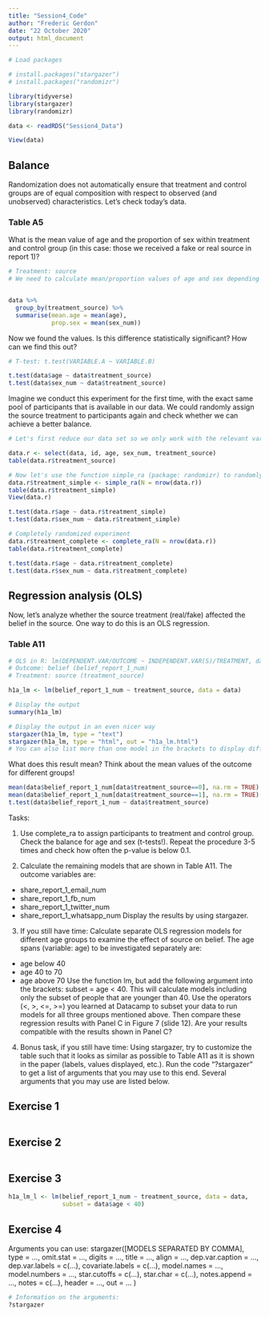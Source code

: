 ---
title: "Session4_Code"
author: "Frederic Gerdon"
date: "22 October 2020"
output: html_document
---


```{r}
# Load packages

# install.packages("stargazer")
# install.packages("randomizr")

library(tidyverse)
library(stargazer)
library(randomizr)
```

```{r}
data <- readRDS("Session4_Data")

View(data)
```


## Balance

Randomization does not automatically ensure that treatment and control groups are of equal composition with respect to observed (and unobserved) characteristics. Let's check today's data.

### Table A5
What is the mean value of age and the proportion of sex within treatment and control group (in this case: those we received a fake or real source in report 1)?
```{r}
# Treatment: source
# We need to calculate mean/proportion values of age and sex depending on the treatment


data %>%
  group_by(treatment_source) %>%
  summarise(mean.age = mean(age),
            prop.sex = mean(sex_num))
```

Now we found the values. Is this difference statistically significant? How can we find this out?

```{r}
# T-test: t.test(VARIABLE.A ~ VARIABLE.B)

t.test(data$age ~ data$treatment_source)
t.test(data$sex_num ~ data$treatment_source)
```

Imagine we conduct this experiment for the first time, with the exact same pool of participants that is available in our data. We could randomly assign the source treatment to participants again and check whether we can achieve a better balance.

```{r}
# Let's first reduce our data set so we only work with the relevant variables that we need right now.

data.r <- select(data, id, age, sex_num, treatment_source)
table(data.r$treatment_source)

# Now let's use the function simple_ra (package: randomizr) to randomly assign each individual to either treatment or control group (Bernoulli)
data.r$treatment_simple <- simple_ra(N = nrow(data.r))
table(data.r$treatment_simple)
View(data.r)

t.test(data.r$age ~ data.r$treatment_simple)
t.test(data.r$sex_num ~ data.r$treatment_simple)

# Completely randomized experiment
data.r$treatment_complete <- complete_ra(N = nrow(data.r))
table(data.r$treatment_complete)

t.test(data.r$age ~ data.r$treatment_complete)
t.test(data.r$sex_num ~ data.r$treatment_complete)
```


## Regression analysis (OLS)

Now, let's analyze whether the source treatment (real/fake) affected the belief in the source. One way to do this is an OLS regression.

### Table A11

```{r}
# OLS in R: lm(DEPENDENT.VAR/OUTCOME ~ INDEPENDENT.VAR(S)/TREATMENT, data = XX)
# Outcome: belief (belief_report_1_num)
# Treatment: source (treatment_source)

h1a_lm <- lm(belief_report_1_num ~ treatment_source, data = data)

# Display the output
summary(h1a_lm)

# Display the output in an even nicer way
stargazer(h1a_lm, type = "text")
stargazer(h1a_lm, type = "html", out = "h1a_lm.html")
# You can also list more than one model in the brackets to display different models within one table
```

What does this result mean? Think about the mean values of the outcome for different groups!

```{r}
mean(data$belief_report_1_num[data$treatment_source==0], na.rm = TRUE)
mean(data$belief_report_1_num[data$treatment_source==1], na.rm = TRUE)
t.test(data$belief_report_1_num ~ data$treatment_source)
```



Tasks:

1) Use complete_ra to assign participants to treatment and control group. Check the balance for age and sex (t-tests!). Repeat the procedure 3-5 times and check how often the p-value is below 0.1.

2) Calculate the remaining models that are shown in Table A11. The outcome variables are:
* share_report_1_email_num
* share_report_1_fb_num
* share_report_1_twitter_num
* share_report_1_whatsapp_num
Display the results by using stargazer.

3) If you still have time: Calculate separate OLS regression models for different age groups to examine the effect of source on belief. The age spans (variable: age) to be investigated separately are:
* age below 40
* age 40 to 70
* age above 70
Use the function lm, but add the following argument into the brackets: subset = age < 40. This will calculate models including only the subset of people that are younger than 40. Use the operators (<, >, <=, >=) you learned at Datacamp to subset your data to run models for all three groups mentioned above. Then compare these regression results with Panel C in Figure 7 (slide 12). Are your results compatible with the results shown in Panel C?

4) Bonus task, if you still have time: Using stargazer, try to customize the table such that it looks as similar as possible to Table A11 as it is shown in the paper (labels, values displayed, etc.). Run the code “?stargazer” to get a list of arguments that you may use to this end. Several arguments that you may use are listed below.


## Exercise 1

```{r}

```


## Exercise 2

```{r}

```


## Exercise 3

```{r}
h1a_lm_l <- lm(belief_report_1_num ~ treatment_source, data = data,
               subset = data$age < 40)
```


## Exercise 4

Arguments you can use:
stargazer([MODELS SEPARATED BY COMMA],
  type = ...,
  omit.stat = ...,
  digits = ...,
  title = ...,
  align = ...,
  dep.var.caption = ...,
  dep.var.labels = c(...),
  covariate.labels = c(...),
  model.names = ...,
  model.numbers = ...,
  star.cutoffs = c(...), star.char = c(...),
  notes.append = ...,
  notes = c(...),
  header = ...,
  out = ...
)
```{r}
# Information on the arguments:
?stargazer
```
